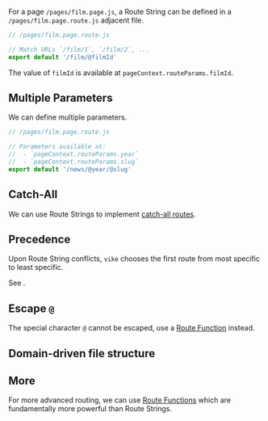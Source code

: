 
For a page `/pages/film.page.js`, a Route String can be defined in a `/pages/film.page.route.js` adjacent file.

```js
// /pages/film.page.route.js

// Match URLs `/film/1`, `/film/2`, ...
export default '/film/@filmId'
```

The value of `filmId` is available at `pageContext.routeParams.filmId`.

## Multiple Parameters

We can define multiple parameters.

```js
// /pages/film.page.route.js

// Parameters available at:
//  - `pageContext.routeParams.year`
//  - `pageContext.routeParams.slug`
export default '/news/@year/@slug'
```


## Catch-All

We can use Route Strings to implement [catch-all routes](/catch-all).


## Precedence

Upon Route String conflicts, `vike` chooses the first route from most specific to least specific.

See <Link href="/routing-precedence" />.


## Escape `@`

The special character `@` cannot be escaped, use a [Route Function](/route-function) instead.

## Domain-driven file structure

<RouteDomainDriven />

## More

For more advanced routing, we can use [Route Functions](/route-function) which are fundamentally more powerful than Route Strings.

